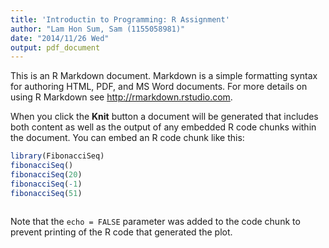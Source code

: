 ```yaml
---
title: 'Introductin to Programming: R Assignment'
author: "Lam Hon Sum, Sam (1155058981)"
date: "2014/11/26 Wed"
output: pdf_document
---
```


This is an R Markdown document. Markdown is a simple formatting syntax for authoring HTML, PDF, and MS Word documents. For more details on using R Markdown see <http://rmarkdown.rstudio.com>.

When you click the **Knit** button a document will be generated that includes both content as well as the output of any embedded R code chunks within the document. You can embed an R code chunk like this:

```r
library(FibonacciSeq)
fibonacciSeq()
fibonacciSeq(20)
fibonacciSeq(-1)
fibonacciSeq(51)
```

```r

```

Note that the `echo = FALSE` parameter was added to the code chunk to prevent printing of the R code that generated the plot.
